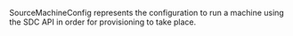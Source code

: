 <!-- Code generated from the comments of the SourceMachineConfig struct in builder/triton/source_machine_config.go; DO NOT EDIT MANUALLY -->

SourceMachineConfig represents the configuration to run a machine using
the SDC API in order for provisioning to take place.
